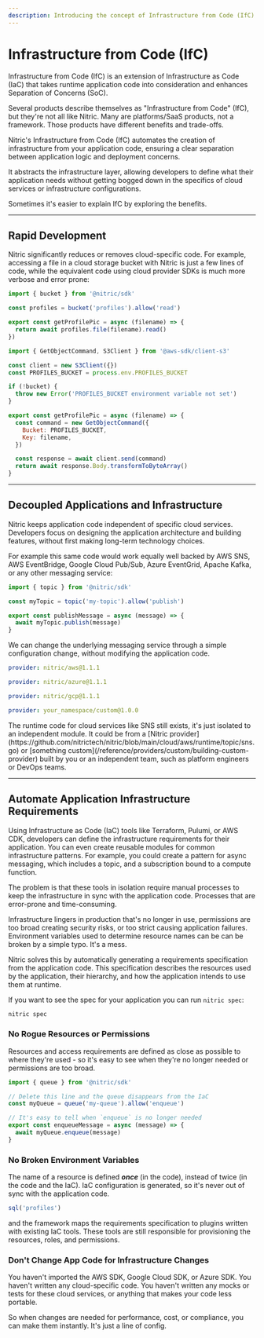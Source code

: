 ```yaml
---
description: Introducing the concept of Infrastructure from Code (IfC) and how Nitric uses it to automate infrastructure and deployment.
---
```


# Infrastructure from Code (IfC)

Infrastructure from Code (IfC) is an extension of Infrastructure as Code (IaC) that takes runtime application code into consideration and enhances Separation of Concerns (SoC).

<Note>
  Several products describe themselves as "Infrastructure from Code" (IfC), but
  they're not all like Nitric. Many are platforms/SaaS products, not a
  framework. Those products have different benefits and trade-offs.
</Note>

Nitric's Infrastructure from Code (IfC) automates the creation of infrastructure from your application code, ensuring a clear separation between application logic and deployment concerns.

It abstracts the infrastructure layer, allowing developers to define what their application needs without getting bogged down in the specifics of cloud services or infrastructure configurations.

Sometimes it's easier to explain IfC by exploring the benefits.

---

## Rapid Development

Nitric significantly reduces or removes cloud-specific code. For example, accessing a file in a cloud storage bucket with Nitric is just a few lines of code, while the equivalent code using cloud provider SDKs is much more verbose and error prone:

<CodeSwitcher>

```javascript {{ title:"Nitric SDK" }}
import { bucket } from '@nitric/sdk'

const profiles = bucket('profiles').allow('read')

export const getProfilePic = async (filename) => {
  return await profiles.file(filename).read()
})
```

```javascript {{ title:"AWS SDK" }}
import { GetObjectCommand, S3Client } from '@aws-sdk/client-s3'

const client = new S3Client({})
const PROFILES_BUCKET = process.env.PROFILES_BUCKET

if (!bucket) {
  throw new Error('PROFILES_BUCKET environment variable not set')
}

export const getProfilePic = async (filename) => {
  const command = new GetObjectCommand({
    Bucket: PROFILES_BUCKET,
    Key: filename,
  })

  const response = await client.send(command)
  return await response.Body.transformToByteArray()
}
```

</CodeSwitcher>

---

## Decoupled Applications and Infrastructure

Nitric keeps application code independent of specific cloud services. Developers focus on designing the application architecture and building features, without first making long-term technology choices.

For example this same code would work equally well backed by AWS SNS, AWS EventBridge, Google Cloud Pub/Sub, Azure EventGrid, Apache Kafka, or any other messaging service:

```javascript
import { topic } from '@nitric/sdk'

const myTopic = topic('my-topic').allow('publish')

export const publishMessage = async (message) => {
  await myTopic.publish(message)
}
```

We can change the underlying messaging service through a simple configuration change, without modifying the application code.

<CodeSwitcher>

```yaml {{ label:"nitric.prod.yaml", title:"AWS" }}
provider: nitric/aws@1.1.1
```

```yaml {{ label:"nitric.prod.yaml", title:"Azure" }}
provider: nitric/azure@1.1.1
```

```yaml {{ label:"nitric.prod.yaml", title:"Google Cloud" }}
provider: nitric/gcp@1.1.1
```

```yaml {{ label:"nitric.prod.yaml", title:"Anything Else" }}
provider: your_namespace/custom@1.0.0
```

</CodeSwitcher>

<Note>
  The runtime code for cloud services like SNS still exists, it's just isolated
  to an independent module. It could be from a [Nitric
  provider](https://github.com/nitrictech/nitric/blob/main/cloud/aws/runtime/topic/sns.go)
  or [something custom](/reference/providers/custom/building-custom-provider)
  built by you or an independent team, such as platform engineers or DevOps
  teams.
</Note>

---

## Automate Application Infrastructure Requirements

Using Infrastructure as Code (IaC) tools like Terraform, Pulumi, or AWS CDK, developers can define the infrastructure requirements for their application. You can even create reusable modules for common infrastructure patterns. For example, you could create a pattern for async messaging, which includes a topic, and a subscription bound to a compute function.

The problem is that these tools in isolation require manual processes to keep the infrastructure in sync with the application code. Processes that are error-prone and time-consuming.

Infrastructure lingers in production that's no longer in use, permissions are too broad creating security risks, or too strict causing application failures. Environment variables used to determine resource names can be can be broken by a simple typo. It's a mess.

Nitric solves this by automatically generating a requirements specification from the application code. This specification describes the resources used by the application, their hierarchy, and how the application intends to use them at runtime.

If you want to see the spec for your application you can run `nitric spec`:

```bash
nitric spec
```

### No Rogue Resources or Permissions

Resources and access requirements are defined as close as possible to where they're used - so it's easy to see when they're no longer needed or permissions are too broad.

```javascript
import { queue } from '@nitric/sdk'

// Delete this line and the queue disappears from the IaC
const myQueue = queue('my-queue').allow('enqueue')

// It's easy to tell when `enqueue` is no longer needed
export const enqueueMessage = async (message) => {
  await myQueue.enqueue(message)
}
```

### No Broken Environment Variables

The name of a resource is defined **_once_** (in the code), instead of twice (in the code and the IaC). IaC configuration is generated, so it's never out of sync with the application code.

```javascript
sql('profiles')
```

and the framework maps the requirements specification to plugins written with existing IaC tools. These tools are still responsible for provisioning the resources, roles, and permissions.

### Don't Change App Code for Infrastructure Changes

You haven't imported the AWS SDK, Google Cloud SDK, or Azure SDK. You haven't written any cloud-specific code. You haven't written any mocks or tests for these cloud services, or anything that makes your code less portable.

So when changes are needed for performance, cost, or compliance, you can make them instantly. It's just a line of config.
